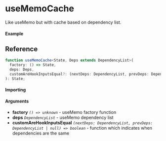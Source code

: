 
<Meta title="Miscellaneous/useMemoCache" component={Example} />

# useMemoCache

Like useMemo but with cache based on dependency list.

#### Example

<Canvas>
  <Story story={Example} inline />
</Canvas>

## Reference

```ts
function useMemoCache<State, Deps extends DependencyList>(
  factory: () => State,
  deps: Deps,
  customAreHookInputsEqual?: (nextDeps: DependencyList, prevDeps: DependencyList | null) => boolean
): State;
```

#### Importing

<ImportPath />

#### Arguments

- **factory** _`() => unknown`_ - useMemo factory function
- **deps** _`DependencyList`_ - useMemo dependency list
- **customAreHookInputsEqual** _`(nextDeps: DependencyList, prevDeps: DependencyList | null) => boolean`_ - function which indicates when dependencies are the same
